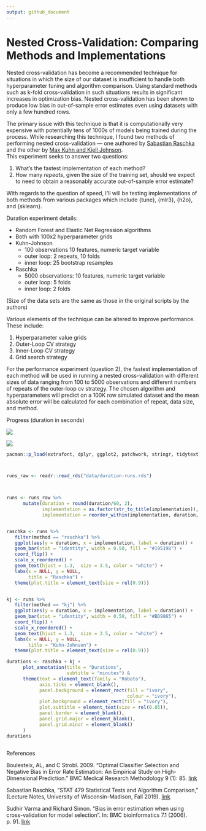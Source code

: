 ```yaml
---
output: github_document
---
```


# Nested Cross-Validation: Comparing Methods and Implementations  

Nested cross-validation has become a recommended technique for situations in which the size of our dataset is insufficient to handle both hyperparameter tuning and algorithm comparison. Using standard methods such as k-fold cross-validation in such situations results in  significant increases in optimization bias. Nested cross-validation has been shown to produce low bias in out-of-sample error estimates even using datasets with only a few hundred rows.  

The primary issue with this technique is that it is computationally very expensive with potentially tens of 1000s of models being trained during the process. While researching this technique, I found two methods of performing nested cross-validation — one authored by [Sabastian Raschka](https://github.com/rasbt/stat479-machine-learning-fs19/blob/master/11_eval4-algo/code/11-eval4-algo__nested-cv_verbose1.ipynb) and the other by [Max Kuhn and Kjell Johnson](https://tidymodels.github.io/rsample/articles/Applications/Nested_Resampling.html).  
This experiment seeks to answer two questions:  

1. What's the fastest implementation of each method?  
2. How many *repeats*, given the size of the training set, should we expect to need to obtain a reasonably accurate out-of-sample error estimate?  

With regards to the question of speed, I'll will be testing implementations of both methods from various packages which include {tune}, {mlr3}, {h2o}, and {sklearn}.  

Duration experiment details:  
   
   * Random Forest and Elastic Net Regression algorithms  
   * Both with 100x2 hyperparameter grids  
   * Kuhn-Johnson  
      + 100 observations  10 features, numeric target variable  
      + outer loop: 2 repeats, 10 folds  
      + inner loop: 25 bootstrap resamples  
   * Raschka  
      + 5000 observations: 10 features, numeric target variable  
      + outer loop: 5 folds  
      + inner loop: 2 folds  

(Size of the data sets are the same as those in the original scripts by the authors)  


Various elements of the technique can be altered to improve performance. These include:  

1. Hyperparameter value grids  
2. Outer-Loop CV strategy  
3. Inner-Loop CV strategy  
4. Grid search strategy  

For the performance experiment (question 2), the fastest implementation of each method will be used in running a nested cross-validation with different sizes of data ranging from 100 to 5000 observations and different numbers of repeats of the outer-loop cv strategy. The chosen algorithm and hyperparameters will predict on a 100K row simulated dataset and the mean absolute error will be calculated for each combination of repeat, data size, and method. 
  


Progress (duration in seconds)  

![](duration-experiment/outputs/0225-results.png)  

![](duration-experiment/outputs/duration-pkg-tbl.png)  

```r
pacman::p_load(extrafont, dplyr, ggplot2, patchwork, stringr, tidytext)



runs_raw <- readr::read_rds("data/duration-runs.rds")



runs <- runs_raw %>%
      mutate(duration = round(duration/60, 2),
             implementation = as.factor(str_to_title(implementation)),
             implementation = reorder_within(implementation, duration, method))


raschka <- runs %>% 
   filter(method == "raschka") %>%
   ggplot(aes(y = duration, x = implementation, label = duration)) + 
   geom_bar(stat = "identity", width = 0.50, fill = "#195198") +
   coord_flip() +
   scale_x_reordered() +
   geom_text(hjust = 1.3,  size = 3.5, color = "white") +
   labs(x = NULL, y = NULL,
        title = "Raschka") +
   theme(plot.title = element_text(size = rel(0.9)))


kj <- runs %>% 
   filter(method == "kj") %>%
   ggplot(aes(y = duration, x = implementation, label = duration)) + 
   geom_bar(stat = "identity", width = 0.50, fill = "#BD9865") +
   coord_flip() +
   scale_x_reordered() +
   geom_text(hjust = 1.3,  size = 3.5, color = "white") +
   labs(x = NULL, y = NULL,
        title = "Kuhn-Johnson") +
   theme(plot.title = element_text(size = rel(0.9)))

durations <- raschka + kj +
      plot_annotation(title = "Durations",
                      subtitle = "minutes") &
      theme(text = element_text(family = "Roboto"),
            axis.ticks = element_blank(),
            panel.background = element_rect(fill = "ivory",
                                            colour = "ivory"),
            plot.background = element_rect(fill = "ivory"),
            plot.subtitle = element_text(size = rel(0.85)),
            panel.border = element_blank(),
            panel.grid.major = element_blank(),
            panel.grid.minor = element_blank()
      )
durations



```



References  

Boulesteix, AL, and C Strobl. 2009. “Optimal Classifier Selection and Negative Bias in Error Rate Estimation: An Empirical Study on High-Dimensional Prediction.” BMC Medical Research Methodology 9 (1): 85. [link](https://www.researchgate.net/publication/40756303_Optimal_classifier_selection_and_negative_bias_in_error_rate_estimation_An_empirical_study_on_high-dimensional_prediction)  

Sabastian Raschka, "STAT 479 Statistical Tests and Algorithm Comparison," (Lecture Notes, University of Wisconsin-Madison, Fall 2019). [link](https://github.com/rasbt/stat479-machine-learning-fs19/blob/master/11_eval4-algo/11-eval4-algo__notes.pdf)  

Sudhir Varma and Richard Simon. "Bias in error estimation when using cross-validation for model selection". In: BMC bioinformatics 7.1 (2006). p. 91. [link](https://bmcbioinformatics.biomedcentral.com/articles/10.1186/1471-2105-7-91)  




